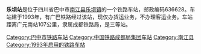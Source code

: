 {{unreferenced|time=2018-05-15T12:41:05+00:00}}
{{noteTA
|1=zh-cn:始发车次; zh-hk:列車班次;
|2=zh-cn:车次; zh-hk:班次;
}}
{{Infobox China railway station 
|车站名称 = 乐坝站
|英文名称 = Leba Railway Station
|图片 = Leba station.jpg
|坐标 = {{coord|32.25922|N|106.681575|E|display=inline,title}}
|车站位置 = [[四川省|四川省]][[巴中市|巴中市]][[南江县|南江县]][[乐坝镇|乐坝镇]]
|归属 = [[成都铁路局|成都铁路局]]
|车站等级 = [[三等站_(中铁)|三等站]]
|线路 = [[广巴铁路|广巴铁路]]
}}
'''乐坝站'''是位于四川省巴中市[[南江县|南江县]][[乐坝镇|乐坝镇]]的一个铁路车站，邮政编码636628。车站建于1993年，有广巴铁路经过该站，现仅办货运业务，不办理客运业务。车站距离广元南站107公里，隶属成都铁路局，是三等站。


{{start rail box}}
{{s-inop|[[坑坑店站|坑坑店站]]}}
{{s-line|[[广巴铁路|广巴铁路]]}}
{{s-inop|[[下两站|下两站]]}}
{{end box}}

{{广巴铁路}}

[[Category:巴中市铁路车站|Category:巴中市铁路车站]]
[[Category:中国铁路成都局集团车站|Category:中国铁路成都局集团车站]]
[[Category:南江县|Category:南江县]]
[[Category:1993年启用的铁路车站|Category:1993年启用的铁路车站]]